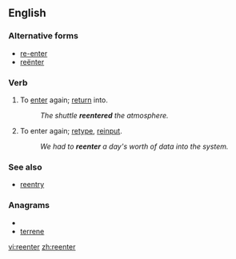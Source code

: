 ==English==

===Alternative forms===
* [[re-enter]]
* [[reënter]]

===Verb===
{{en-verb}}

# {{transitive}} To [[enter]] again; [[return]] into.
#: ''The shuttle '''reentered''' the atmosphere.''
# {{transitive}} To enter again; [[retype]], [[reinput]].
#: ''We had to '''reenter''' a day's worth of data into the system.''

===See also===
*[[reentry]]

===Anagrams===
* {{alphagram|eeenrrt}}
* [[terrene#English|terrene]]

[[vi:reenter]]
[[zh:reenter]]